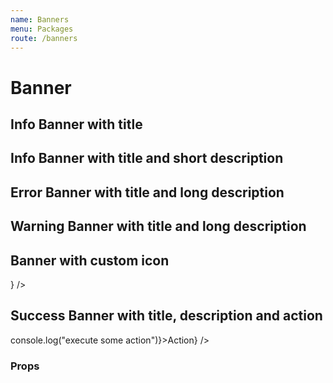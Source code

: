 ```yaml
---
name: Banners
menu: Packages
route: /banners
---
```



# Banner

<PackageMetadata pkg={pkg}/>

## Info Banner with title
<Playground>
    <div style={{ width: "400px" }}>
        <Banner 
            title={"USPS has updated their rates"}
        />
    </div>        
</Playground>


## Info Banner with title and short description
<Playground>
    <div style={{ width: "400px" }}>
        <Banner 
            state={"info"} 
            title={"USPS has updated their rates"}
            description={"Before fulfilling this order"} />
    </div>        
</Playground>

## Error Banner with title and long description
<Playground>
    <div style={{ width: "400px" }}>
        <Banner 
            state={"error"} 
            title={"USPS has updated their rates"}
            description={"Before fulfilling this order or capturing payment, please review the Risk Analysis and determine if this order is fraudulent."}
        />
    </div>
</Playground>

## Warning Banner with title and long description
<Playground>
    <div style={{ width: "400px" }}>
        <Banner 
            state={"warn"} 
            title={"USPS has updated their rates"}
            description={"Before fulfilling this order or capturing payment, please review the Risk Analysis and determine if this order is fraudulent."}
        />
    </div>
</Playground>

##  Banner with custom icon
<Playground>
    <div style={{ width: "568px" }}>
        <Banner 
            state={"warn"} 
            title={"Broken Link"}
            description={"Make sure you know about these changes"} 
            icon={<IconBulb />}
        />
    </div>
</Playground>

## Success Banner with title, description and action
<Playground>
    <div style={{ width: "400px" }}>
        <Banner 
            state={"success"} 
            title={"USPS has updated their rates"}
            description={"Before fulfilling this order or capturing payment, please review the Risk Analysis and determine if this order is fraudulent."} 
            action={<BodyUI color={active} onClick={() => console.log("execute some action")}>Action</BodyUI>}
        />
    </div>
</Playground>

### Props

<Props of={Banner} />





